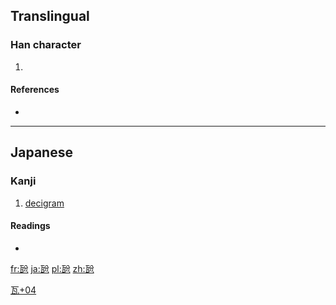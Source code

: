 ==Translingual==

===Han character===
{{Han char|rn=98|rad=瓦|as=04|sn=9|four=|canj=一弓金尸竹 (MNCSH)}}

# {{defn|Han|sort=瓦04}}

====References====
* {{Han ref|kx=0748.201|dkj=21465|dj=1157.080|hdz=21422.161|uh=74F0|ud=29936}}

----

==Japanese==

===Kanji===
{{ja-kanji|grade=|rs=瓦04}}

# [[decigram]]

====Readings====
* {{ja-readings|on=|kun=[[デシグラム]] (deshiguramu)}}

[[Category:Japanese-only CJKV Characters|瓦+04]]

[[fr:瓰]]
[[ja:瓰]]
[[pl:瓰]]
[[zh:瓰]]
